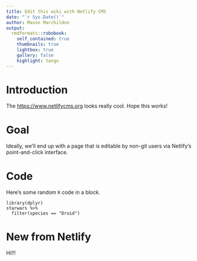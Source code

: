 ```yaml
---
title: Edit this wiki with Netlify CMS
date: "`r Sys.Date()`"
author: Mason Marchildon
output:
  rmdformats::robobook:
    self_contained: true
    thumbnails: true
    lightbox: true
    gallery: false
    highlight: tango
---
```





# Introduction

The [https://www.netlifycms.org](NetlifyCMS) looks really cool. Hope this works!

# Goal

Ideally, we'll end up with a page that is editable by non-git users via Netlify's point-and-click interface.

# Code

Here's some random `R` code in a block.

```
library(dplyr)
starwars %>% 
  filter(species == "Droid")
```
# New from Netlify

Hi!!!